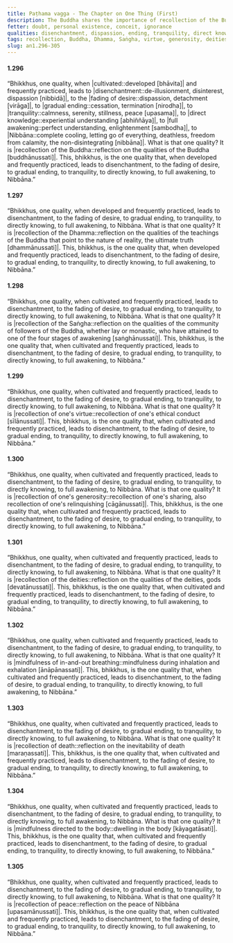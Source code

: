 ```yaml
---
title: Paṭhama vagga - The Chapter on One Thing (First)
description: The Buddha shares the importance of recollection of the Buddha, Dhamma, Saṅgha, one's virtue, generosity, deities, in-and-out breathing, death, body, and peace.
fetter: doubt, personal existence, conceit, ignorance
qualities: disenchantment, dispassion, ending, tranquility, direct knowledge, ethical conduct, giving, recollection of death, recollection of the Buddha
tags: recollection, Buddha, Dhamma, Saṅgha, virtue, generosity, deities, in-and-out breathing, death, body, peace, disenchantment, fading of desire, gradual ending, tranquility, directly knowing, full awakening, Nibbāna, an, an1
slug: an1.296-305
---
```


#### 1.296

“Bhikkhus, one quality, when |cultivated::developed [bhāvita]| and frequently practiced, leads to |disenchantment::de-illusionment, disinterest, dispassion [nibbidā]|, to the |fading of desire::dispassion, detachment [virāga]|, to |gradual ending::cessation, termination [nirodha]|, to |tranquility::calmness, serenity, stillness, peace [upasama]|, to |direct knowledge::experiential understanding [abhiññāya]|, to |full awakening::perfect understanding, enlightenment [sambodha]|, to |Nibbāna::complete cooling, letting go of everything, deathless, freedom from calamity, the non-disintegrating [nibbāna]|. What is that one quality? It is |recollection of the Buddha::reflection on the qualities of the Buddha [buddhānussati]|. This, bhikkhus, is the one quality that, when developed and frequently practiced, leads to disenchantment, to the fading of desire, to gradual ending, to tranquility, to directly knowing, to full awakening, to Nibbāna.”

#### 1.297

“Bhikkhus, one quality, when developed and frequently practiced, leads to disenchantment, to the fading of desire, to gradual ending, to tranquility, to directly knowing, to full awakening, to Nibbāna. What is that one quality? It is |recollection of the Dhamma::reflection on the qualities of the teachings of the Buddha that point to the nature of reality, the ultimate truth [dhammānussati]|. This, bhikkhus, is the one quality that, when developed and frequently practiced, leads to disenchantment, to the fading of desire, to gradual ending, to tranquility, to directly knowing, to full awakening, to Nibbāna.”

#### 1.298

“Bhikkhus, one quality, when cultivated and frequently practiced, leads to disenchantment, to the fading of desire, to gradual ending, to tranquility, to directly knowing, to full awakening, to Nibbāna. What is that one quality? It is |recollection of the Saṅgha::reflection on the qualities of the community of followers of the Buddha, whether lay or monastic, who have attained to one of the four stages of awakening [saṅghānussati]|. This, bhikkhus, is the one quality that, when cultivated and frequently practiced, leads to disenchantment, to the fading of desire, to gradual ending, to tranquility, to directly knowing, to full awakening, to Nibbāna.”

#### 1.299

“Bhikkhus, one quality, when cultivated and frequently practiced, leads to disenchantment, to the fading of desire, to gradual ending, to tranquility, to directly knowing, to full awakening, to Nibbāna. What is that one quality? It is |recollection of one's virtue::recollection of one's ethical conduct [sīlānussati]|. This, bhikkhus, is the one quality that, when cultivated and frequently practiced, leads to disenchantment, to the fading of desire, to gradual ending, to tranquility, to directly knowing, to full awakening, to Nibbāna.”

#### 1.300

“Bhikkhus, one quality, when cultivated and frequently practiced, leads to disenchantment, to the fading of desire, to gradual ending, to tranquility, to directly knowing, to full awakening, to Nibbāna. What is that one quality? It is |recollection of one's generosity::recollection of one's sharing, also recollection of one's relinquishing [cāgānussati]|. This, bhikkhus, is the one quality that, when cultivated and frequently practiced, leads to disenchantment, to the fading of desire, to gradual ending, to tranquility, to directly knowing, to full awakening, to Nibbāna.”

#### 1.301

“Bhikkhus, one quality, when cultivated and frequently practiced, leads to disenchantment, to the fading of desire, to gradual ending, to tranquility, to directly knowing, to full awakening, to Nibbāna. What is that one quality? It is |recollection of the deities::reflection on the qualities of the deities, gods [devatānussati]|. This, bhikkhus, is the one quality that, when cultivated and frequently practiced, leads to disenchantment, to the fading of desire, to gradual ending, to tranquility, to directly knowing, to full awakening, to Nibbāna.”

#### 1.302

“Bhikkhus, one quality, when cultivated and frequently practiced, leads to disenchantment, to the fading of desire, to gradual ending, to tranquility, to directly knowing, to full awakening, to Nibbāna. What is that one quality? It is |mindfulness of in-and-out breathing::mindfulness during inhalation and exhalation [ānāpānassati]|. This, bhikkhus, is the one quality that, when cultivated and frequently practiced, leads to disenchantment, to the fading of desire, to gradual ending, to tranquility, to directly knowing, to full awakening, to Nibbāna.”

#### 1.303

“Bhikkhus, one quality, when cultivated and frequently practiced, leads to disenchantment, to the fading of desire, to gradual ending, to tranquility, to directly knowing, to full awakening, to Nibbāna. What is that one quality? It is |recollection of death::reflection on the inevitability of death [maraṇassati]|. This, bhikkhus, is the one quality that, when cultivated and frequently practiced, leads to disenchantment, to the fading of desire, to gradual ending, to tranquility, to directly knowing, to full awakening, to Nibbāna.”

#### 1.304

“Bhikkhus, one quality, when cultivated and frequently practiced, leads to disenchantment, to the fading of desire, to gradual ending, to tranquility, to directly knowing, to full awakening, to Nibbāna. What is that one quality? It is |mindfulness directed to the body::dwelling in the body [kāyagatāsati]|. This, bhikkhus, is the one quality that, when cultivated and frequently practiced, leads to disenchantment, to the fading of desire, to gradual ending, to tranquility, to directly knowing, to full awakening, to Nibbāna.”

#### 1.305

“Bhikkhus, one quality, when cultivated and frequently practiced, leads to disenchantment, to the fading of desire, to gradual ending, to tranquility, to directly knowing, to full awakening, to Nibbāna. What is that one quality? It is |recollection of peace::reflection on the peace of Nibbāna [upasamānussati]|. This, bhikkhus, is the one quality that, when cultivated and frequently practiced, leads to disenchantment, to the fading of desire, to gradual ending, to tranquility, to directly knowing, to full awakening, to Nibbāna.”